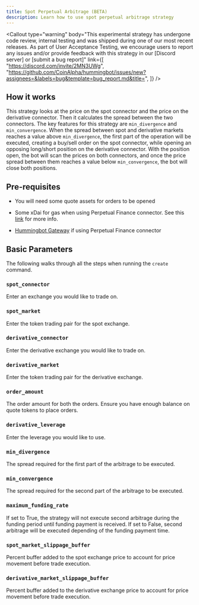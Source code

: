 ```yaml
---
title: Spot Perpetual Arbitrage (BETA)
description: Learn how to use spot perpetual arbitrage strategy
---
```




<Callout
  type="warning"
  body="This experimental strategy has undergone code review, internal testing and was shipped during one of our most recent releases. As part of User Acceptance Testing, we encourage users to report any issues and/or provide feedback with this strategy in our [Discord server] or [submit a bug report]"
  link={[
    "https://discord.com/invite/2MN3UWg",
    "https://github.com/CoinAlpha/hummingbot/issues/new?assignees=&labels=bug&template=bug_report.md&title=",
  ]}
/>

## How it works

This strategy looks at the price on the spot connector and the price on the derivative connector. Then it calculates the spread between the two connectors. The key features for this strategy are `min_divergence` and `min_convergence`.
When the spread between spot and derivative markets reaches a value above `min_divergence`, the first part of the operation will be executed, creating a buy/sell order on the spot connector, while opening an opposing long/short position on the derivative connector.
With the position open, the bot will scan the prices on both connectors, and once the price spread between them reaches a value below `min_convergence`, the bot will close both positions.

## Pre-requisites

- You will need some quote assets for orders to be opened

- Some xDai for gas when using Perpetual Finance connector. See this [link](https://bridge.xdaichain.com/) for more info.

- [Hummingbot Gateway](/gateway/installation/) if using Perpetual Finance connector

## Basic Parameters

The following walks through all the steps when running the `create` command.

### `spot_connector`

Enter an exchange you would like to trade on.

<Prompt
  prompt="Enter a spot connector (Exchange/AMM) "
  response=">>> binance"
/>

### `spot_market`

Enter the token trading pair for the spot exchange.

<Prompt
  prompt="Enter the token trading pair you would like  to trade on binance (e.g ETH-USDT) "
  response=">>> ETH-USDT"
/>

### `derivative_connector`

Enter the derivative exchange you would like to trade on.

<Prompt
  prompt="Enter a derivative name (Exchange/AMM) "
  response=">>> binance_perpetuals"
/>

### `derivative_market`

Enter the token trading pair for the derivative exchange.

<Prompt
  prompt="Enter the token trading pair you would like  to trade on binance_futures (e.g ETH-USDC) "
  response=">>> ETH-USDC"
/>

### `order_amount`

The order amount for both the orders. Ensure you have enough balance on quote tokens to place orders.

<Prompt prompt="What is the amount of ETH per order? " response=">>> " />

### `derivative_leverage`

Enter the leverage you would like to use.

<Prompt
  prompt="How much leverage would you like to use on the derivative exchange? (Enter 1 to indicate 1x) "
  response=">>> 1"
/>

### `min_divergence`

The spread required for the first part of the arbitrage to be executed.

<Prompt
  prompt="What is the minimum spread between the spot and derivative market price before starting an arbitrage? (Enter 1 to indicate 1%)"
  response=">>> 1"
/>

### `min_convergence`

The spread required for the second part of the arbitrage to be executed.

<Prompt
  prompt="What is the minimum spread between the spot and derivative market price before closing an existing arbitrage? (Enter 1 to indicate 1%)"
  response=">>> 0.01"
/>

### `maximum_funding_rate`

If set to True, the strategy will not execute second arbitrage during the funding period until funding payment is received. If set to False, second arbitrage will be executed depending of the funding payment time.

<Prompt
  prompt="Would you like to take advantage of the funding rate on the derivative exchange, even if min convergence is reached during funding time? (True/False)"
  response=">>> False"
/>

### `spot_market_slippage_buffer`

Percent buffer added to the spot exchange price to account for price movement before trade execution.

<Prompt
  prompt="How much buffer do you want to add to the price to account for slippage for orders on the spot market (Enter 1 for 1%)?"
  response=">>> 0.05"
/>

### `derivative_market_slippage_buffer`

Percent buffer added to the derivative exchange price to account for price movement before trade execution.

<Prompt
  prompt="How much buffer do you want to add to the price to account for slippage for orders on the derivative market (Enter 1 for 1%)?"
  response=">>> 0.05"
/>
